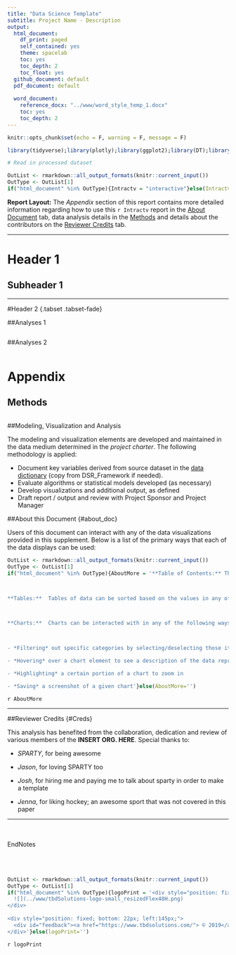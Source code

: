 ```yaml
---
title: "Data Science Template"
subtitle: Project Name - Description
output:
  html_document:
    df_print: paged
    self_contained: yes
    theme: spacelab
    toc: yes
    toc_depth: 2
    toc_float: yes
  github_document: default
  pdf_document: default
    
  word_document:
    reference_docx: "../www/word_style_temp_1.docx"
    toc: yes
    toc_depth: 2
---
```


<!-- #Use this template for html or word -->

```r
knitr::opts_chunk$set(echo = F, warning = F, message = F)
```

```r
library(tidyverse);library(plotly);library(ggplot2);library(DT);library(feather)

# Read in processed dataset 

```
<!--formatting keeps html andword happy in same template, works when knitting -->
```r
OutList <- rmarkdown::all_output_formats(knitr::current_input())
OutType <- OutList[1]
if("html_document" %in% OutType){Intractv = "interactive"}else(Intractv='')

```

<!-- #DOCUMENT BEGIN -->

**Report Layout:**
The *Appendix* section of this report contains more detailed information regarding how to use this `r Intractv` report in the [About Document](#about_doc) tab, data analysis details in the [Methods](#methods-1) and details about the contributors on the [Reviewer Credits]({#creds}) tab.  

---


# Header 1 


## Subheader 1



---


#Header 2  {.tabset .tabset-fade}

##Analyses 1


```r


```



##Analyses 2


```r

```




# **Appendix** {#app .tabset .tabset-fade}


## Methods {#methods-1}


```r


```


##Modeling, Visualization and Analysis

The modeling and visualization elements are developed and maintained in the data medium determined in the *project charter*.  The following methodology is applied:

*	Document key variables derived from source dataset in the [data dictionary](#data_dict) (copy from DSR_Framework if needed).
*	Evaluate algorithms or statistical models developed (as necessary)
*	Develop visualizations and additional output, as defined
*	Draft report / output and review with Project Sponsor and Project Manager

##About this Document {#about_doc}


Users of this document can interact with any of the data visualizations provided in this supplement.  Below is a list of the primary ways that each of the data displays can be used:


<!--[comment]: # formatting keeps html andword happy in same template -->
```r
OutList <- rmarkdown::all_output_formats(knitr::current_input())
OutType <- OutList[1]
if("html_document" %in% OutType){AboutMore = '**Table of Contents:** The table of contents at the left side of the document can be used to navigate throughout the document.  When the user selects a section of the table of contents, the subsections will expand to allow for detailed selection of the portion of document that a user wishes to investigate.



**Tables:**  Tables of data can be sorted based on the values in any of their columns.  When a table contains many values, it can be expanded or truncated to show a certain number of rows at a time.  In some cases, tables can be filtered based on the values in their columns.



**Charts:**  Charts can be interacted with in any of the following ways:



- *Filtering* out specific categories by selecting/deselecting those items in the chart legend

- *Hovering* over a chart element to see a description of the data represented

- *Highlighting* a certain portion of a chart to zoom in

- *Saving* a screenshot of a given chart'}else(AboutMore='')

```
`r AboutMore`


---

##Reviewer Credits {#Creds}

This analysis has benefited from the collaboration, dedication and review of various members of the **INSERT ORG. HERE**.  Special thanks to:


- *SPARTY*, for being awesome

- *Jason*, for loving SPARTY too

- *Josh*, for hiring me and paying me to talk about sparty in order to make a template

- *Jenna*, for liking hockey; an awesome sport that was not covered in this paper 



---


<br>
<br>
EndNotes
<br>
<br>
<br>
<br>



<!-- [comment]: # formatting keeps html andword happy in same template -->
```r
OutList <- rmarkdown::all_output_formats(knitr::current_input())
OutType <- OutList[1]
if("html_document" %in% OutType){logoPrint = '<div style="position: fixed; bottom: 10px; left: 2px;">
  ![](../www/tbdSolutions-logo-small_resizedFlex48H.png)
</div>
   
<div style="position: fixed; bottom: 22px; left:145px;">
  <div id="feedback"><a href="https://www.tbdsolutions.com/"> © 2019</a></div>
</div>'}else(logoPrint='')

```
`r logoPrint`
